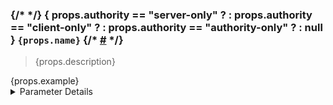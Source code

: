 
<div>
	<h3>
		{/* <a aria-hidden="true" tabindex="-1" class="anchor enhancedAnchor_node_modules-@docusaurus-theme-classic-lib-next-theme-Heading-styles-module" id="applydamage"></a> */}
		{
			props.authority == "server-only" ? <AuthorityType.ServerOnly /> :
			props.authority == "client-only" ? <AuthorityType.ClientOnly /> :
			props.authority == "authority-only" ? <AuthorityType.AuthorityOnly /> : null
		}
		<code>{props.name}</code>
		{/* <a class="hash-link" href={`#applydamage`} title="Direct link to heading">#</a> */}
	</h3>
	<blockquote>
		{props.description}
	</blockquote>
	<CodeBlock className="language-lua">
		{props.example}
	</CodeBlock>
	<details>
		<summary>
			Parameter Details
		</summary>
| Type | Parameter | Default Value | Description |
| :--- | :--- | :--- | :--- |
| <BasicType.Number /> | **`damage`** |  |  |
| <BasicType.String /> | **`bone_name`** | \`\` |  |
| DamageType | **`damage_type`** | `DamageType.Shot` |  |
| <Structs.Vector /> | **`from_direction`** | `Vector()` |  |
| <Classes.Player /> | **`instigator`** | `nil` |  |
	</details>
</div>